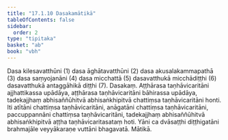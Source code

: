 ```yaml
---
title: "17.1.10 Dasakamātikā"
tableOfContents: false
sidebar:
  order: 2
type: "tipitaka"
basket: "ab"
book: "vbh"
---
```



<DynamicBreadcrumb />

<Division number="841" book="vbh">

<Paragraph number="2626" book="vbh">
Dasa kilesavatthūni (1) dasa āghātavatthūni (2) dasa akusalakammapathā (3) dasa saṃyojanāni (4) dasa micchattā (5) dasavatthukā micchādiṭṭhi (6) dasavatthukā antaggāhikā diṭṭhi (7).

</Paragraph>
</Division>

<Paragraph number="2627" type="center" book="vbh">
Dasakaṃ.


</Paragraph>

<Division number="842" book="vbh">

<Paragraph number="2628" book="vbh">
Aṭṭhārasa taṇhāvicaritāni ajjhattikassa upādāya, aṭṭhārasa taṇhāvicaritāni bāhirassa upādāya, tadekajjhaṃ abhisaññūhitvā abhisaṅkhipitvā chattiṃsa taṇhāvicaritāni honti. Iti atītāni chattiṃsa taṇhāvicaritāni, anāgatāni chattiṃsa taṇhāvicaritāni, paccuppannāni chattiṃsa taṇhāvicaritāni, tadekajjhaṃ abhisaññūhitvā abhisaṅkhipitvā aṭṭha taṇhāvicaritasataṃ hoti. Yāni ca dvāsaṭṭhi diṭṭhigatāni brahmajāle veyyākaraṇe vuttāni bhagavatā.

</Paragraph>
</Division>

<Paragraph number="2629" type="center" book="vbh">
Mātikā.
</Paragraph>